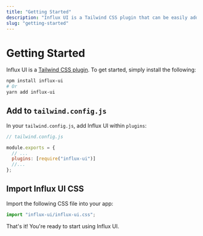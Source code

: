 ```yaml
---
title: "Getting Started"
description: "Influx UI is a Tailwind CSS plugin that can be easily added within one minute."
slug: "getting-started"
---
```


# Getting Started

Influx UI is a [Tailwind CSS plugin](https://v1.tailwindcss.com/docs/plugins). To get started, simply install the following:

```bash
npm install influx-ui
# Or
yarn add influx-ui
```

## Add to `tailwind.config.js`

In your `tailwind.config.js`, add Influx UI within `plugins`:

```js
// tailwind.config.js

module.exports = {
  // ...
  plugins: [require("influx-ui")]
  //...
};
```

## Import Influx UI CSS

Import the following CSS file into your app:

```js
import "influx-ui/influx-ui.css";
```

That's it! You're ready to start using Influx UI.
